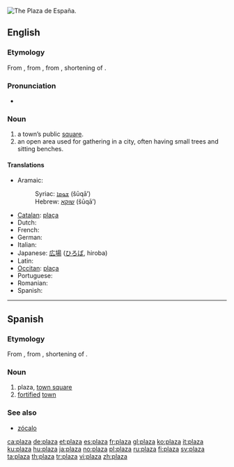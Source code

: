 [[Image:Plaza de España.jpg|thumb|right|The Plaza de España.]]
{{also|plaża}}
==English==

===Etymology===
From {{etyl|es}} {{term|plaza||town-square or central place of gathering|lang=es}}, from {{etyl|la}} {{term|platea|lang=la}}, from {{etyl|grc}} {{term|πλατεῖα|tr=plateia||lang=grc}}, shortening of {{term|πλατεῖα||sc=Polytonic|lang=grc}} {{term|ὁδός||sc=Polytonic|lang=grc|tr=plateia hodos|broad way}}.

===Pronunciation===
* {{audio|en-us-plaza.ogg|Audio (US)}}
*: {{rhymes|ɑːzə}}

===Noun===
{{en-noun}}

# a town’s public [[square]].
# an open area used for gathering in a city, often having small trees and sitting benches.

====Translations====
* Aramaic:
*: Syriac: [[ܫܘܩܐ]] (šūqā’) {{m}}
*: Hebrew: [[שוקא]] (šūqā’) {{m}}
* [[Catalan]]: [[plaça]]
* Dutch: {{t+|nl|plein|n}}
* French: {{t+|fr|place}}
* German: {{t+|de|Platz|m}}
* Italian: {{t+|it|piazza}}
* Japanese: [[広場]] ([[ひろば]], hiroba)
* Latin: {{t-|la|platea}}
* [[Occitan]]: [[plaça]]
* Portuguese: {{t+|pt|praça}}
* Romanian: {{t-|ro|piaţă}}
* Spanish: {{t+|es|plaza}}

----

==Spanish==

===Etymology===
From {{etyl|la|es}} {{term|platea|lang=la}}, from {{etyl|grc|es}} {{term|πλατεῖα|tr=plateia||lang=grc}}, shortening of {{term|πλατεῖα||sc=Polytonic|lang=grc}} {{term|ὁδός||sc=Polytonic|lang=grc|tr=plateia hodos|broad way}}.

===Noun===
{{es-noun-f}}

# plaza, [[town square]]
# [[fortified]] [[town]]

===See also===
* [[zócalo]]

[[ca:plaza]]
[[de:plaza]]
[[et:plaza]]
[[es:plaza]]
[[fr:plaza]]
[[gl:plaza]]
[[ko:plaza]]
[[it:plaza]]
[[ku:plaza]]
[[hu:plaza]]
[[ja:plaza]]
[[no:plaza]]
[[pl:plaza]]
[[ru:plaza]]
[[fi:plaza]]
[[sv:plaza]]
[[ta:plaza]]
[[th:plaza]]
[[tr:plaza]]
[[vi:plaza]]
[[zh:plaza]]
